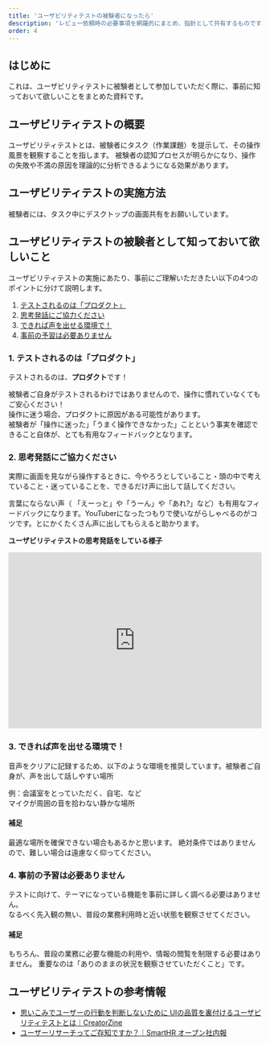 ```yaml
---
title: 'ユーザビリティテストの被験者になったら'
description: 'レビュー依頼時の必要事項を網羅的にまとめ、指針として共有するものです。'
order: 4
---
```

<!-- textlint-disable -->

## はじめに
これは、ユーザビリティテストに被験者として参加していただく際に、事前に知っておいて欲しいことをまとめた資料です。

## ユーザビリティテストの概要
ユーザビリティテストとは、被験者にタスク（作業課題）を提示して、その操作風景を観察することを指します。
被験者の認知プロセスが明らかになり、操作の失敗や不満の原因を理論的に分析できるようになる効果があります。

## ユーザビリティテストの実施方法

被験者には、タスク中にデスクトップの画面共有をお願いしています。

## ユーザビリティテストの被験者として知っておいて欲しいこと
ユーザビリティテストの実施にあたり、事前にご理解いただきたい以下の4つのポイントに分けて説明します。

1. [テストされるのは「プロダクト」](#h3-0)
2. [思考発話にご協力ください](#h3-1)
3. [できれば声を出せる環境で！](#h3-2)
4. [事前の予習は必要ありません](#h3-3)

### 1. テストされるのは「プロダクト」
テストされるのは、**プロダクト**です！

被験者ご自身がテストされるわけではありませんので、操作に慣れていなくてもご安心ください！  
操作に迷う場合、プロダクトに原因がある可能性があります。  
被験者が「操作に迷った」「うまく操作できなかった」ことという事実を確認できること自体が、とても有用なフィードバックとなります。


### 2. 思考発話にご協力ください
実際に画面を見ながら操作するときに、今やろうとしていること・頭の中で考えていること・迷っていることを、できるだけ声に出して話してください。

言葉にならない声（ 「えーっと」や「うーん」や「あれ?」など）も有用なフィードバックになります。YouTuberになったつもりで使いながらしゃべるのがコツです。とにかくたくさん声に出してもらえると助かります。

**ユーザビリティテストの思考発話をしている様子**
<iframe width="100%" height="350" src="https://www.youtube.com/embed/xWePbJLHhHA" title="YouTube video player" frameborder="0" allow="accelerometer; autoplay; clipboard-write; encrypted-media; gyroscope; picture-in-picture" allowfullscreen></iframe>

### 3. できれば声を出せる環境で！

音声をクリアに記録するため、以下のような環境を推奨しています。被験者ご自身が、声を出して話しやすい場所  

例：会議室をとっていただく、自宅、など  
マイクが周囲の音を拾わない静かな場所

#### 補足
最適な場所を確保できない場合もあるかと思います。
絶対条件ではありませんので、難しい場合は遠慮なく仰ってください。

### 4. 事前の予習は必要ありません

テストに向けて、テーマになっている機能を事前に詳しく調べる必要はありません。  
なるべく先入観の無い、普段の業務利用時と近い状態を観察させてください。

#### 補足
もちろん、普段の業務に必要な機能の利用や、情報の閲覧を制限する必要はありません。
重要なのは「ありのままの状況を観察させていただくこと」です。

## ユーザビリティテストの参考情報
- [思いこみでユーザーの行動を判断しないために UIの品質を裏付けるユーザビリティテストとは｜CreatorZine](https://creatorzine.jp/article/detail/1758)
- [ユーザーリサーチってご存知ですか？｜SmartHR オープン社内報](https://shanaiho.smarthr.co.jp/n/n426fd941cfcf)

<!-- textlint-disable -->
